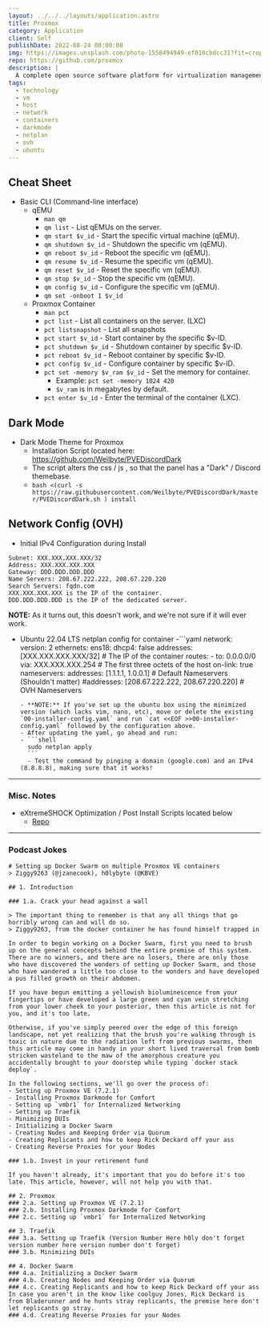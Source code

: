 ```yaml
---
layout: ../../../layouts/application.astro
title: Proxmox
category: Application
client: Self
publishDate: 2022-08-24 00:00:00
img: https://images.unsplash.com/photo-1558494949-ef010cbdcc31?fit=crop&w=1400&h=700&q=75
repo: https://github.com/proxmox
description: |
  A complete open source software platform for virtualization management.
tags:
  - technology
  - vm
  - host
  - network
  - containers
  - darkmode
  - netplan
  - ovh
  - ubuntu
---
```



## Cheat Sheet

- Basic CLI (Command-line interface)
  - qEMU
    - `man qm`
    - `qm list` - List qEMUs on the server.
    - `qm start $v_id` - Start the specific virtual machine (qEMU).
    - `qm shutdown $v_id` - Shutdown the specific vm (qEMU).
    - `qm reboot $v_id` - Reboot the specific vm (qEMU).
    - `qm resume $v_id` - Resume the specific vm (qEMU).
    - `qm reset $v_id` - Reset the specific vm (qEMU).
    - `qm stop $v_id` - Stop the specific vm (qEMU).
    - `qm config $v_id` - Configure the specific vm (qEMU).
    - `qm set -onboot 1 $v_id`
  - Proxmox Container
    - `man pct`
    - `pct list` - List all containers on the server. (LXC)
    - `pct listsnapshot` - List all snapshots
    - `pct start $v_id` - Start container by the specific $v-ID.
    - `pct shutdown $v_id` - Shutdown container by specific $v-ID.
    - `pct reboot $v_id` - Reboot container by specific $v-ID.
    - `pct config $v_id` - Configure container by specific $v-ID.
    - `pct set -memory $v_ram $v_id` - Set the memory for container.
      - Example:  ```pct set -memory 1024 420```
      - `$v_ram` is in megabytes by default.
    - `pct enter $v_id` - Enter the terminal of the container (LXC).

## Dark Mode

- Dark Mode Theme for Proxmox
  - Installation Script located here: https://github.com/Weilbyte/PVEDiscordDark
  - The script alters the css / js , so that the panel has a "Dark" / Discord themebase.
  - `bash <(curl -s https://raw.githubusercontent.com/Weilbyte/PVEDiscordDark/master/PVEDiscordDark.sh ) install`

## Network Config (OVH)

- Initial IPv4 Configuration during Install
```
Subnet: XXX.XXX.XXX.XXX/32
Address: XXX.XXX.XXX.XXX
Gateway: DDD.DDD.DDD.DDD
Name Servers: 208.67.222.222, 208.67.220.220
Search Servers: fqdn.com
XXX.XXX.XXX.XXX is the IP of the container.
DDD.DDD.DDD.DDD is the IP of the dedicated server.
```
**NOTE:** As it turns out, this doesn't work, and we're not sure if it will ever work.

- Ubuntu 22.04 LTS netplan config for container
  -```yaml
      network:
          version: 2
          ethernets:
              ens18:
                  dhcp4: false
                  addresses: [XXX.XXX.XXX.XXX/32] # The IP of the container
                  routes:
                      - to: 0.0.0.0/0
                        via: XXX.XXX.XXX.254 # The first three octets of the host
                        on-link: true
                  nameservers:
                      addresses: [1.1.1.1, 1.0.0.1] # Default Nameservers (Shouldn't matter)
                      #addresses: [208.67.222.222, 208.67.220.220] # OVH Nameservers
    ```
  - **NOTE:** If you've set up the ubuntu box using the minimized version (which lacks vim, nano, etc), move or delete the existing `00-installer-config.yaml` and run `cat <<EOF >>00-installer-config.yaml` followed by the configuration above.
  - After updating the yaml, go ahead and run:
    - ```shell
      sudo netplan apply
      ```
      - Test the command by pinging a domain (google.com) and an IPv4 (8.8.8.8), making sure that it works!
***

### Misc. Notes 

- eXtremeSHOCK Optimization / Post Install Scripts located below
  - [Repo](https://github.com/extremeshok/xshok-proxmox)

***

### Podcast Jokes

```
# Setting up Docker Swarm on multiple Proxmox VE containers
> Ziggy9263 (@jzanecook), h0lybyte (@KBVE)

## 1. Introduction

### 1.a. Crack your head against a wall

> The important thing to remember is that any all things that go horribly wrong can and will do so.
> Ziggy9263, from the docker container he has found himself trapped in

In order to begin working on a Docker Swarm, first you need to brush up on the general concepts behind the entire premise of this system. There are no winners, and there are no losers, there are only those who have discovered the wonders of setting up Docker Swarm, and those who have wandered a little too close to the wonders and have developed a pus filled growth on their abdomen.

If you have begun emitting a yellowish bioluminescence from your fingertips or have developed a large green and cyan vein stretching from your lower cheek to your posterior, then this article is not for you, and it's too late.

Otherwise, if you've simply peered over the edge of this foreign landscape, not yet realizing that the brush you're walking through is toxic in nature due to the radiation left from previous swarms, then this article may come in handy in your short lived traversal from bomb stricken wasteland to the maw of the amorphous creature you accidentally brought to your doorstep while typing `docker stack deploy`.

In the following sections, we'll go over the process of:
- Setting up Proxmox VE (7.2.1)
- Installing Proxmox Darkmode for Comfort
- Setting up `vmbr1` for Internalized Networking
- Setting up Traefik
- Minimizing DUIs
- Initializing a Docker Swarm
- Creating Nodes and Keeping Order via Quorum
- Creating Replicants and how to keep Rick Deckard off your ass
- Creating Reverse Proxies for your Nodes

### 1.b. Invest in your retirement fund

If you haven't already, it's important that you do before it's too late. This article, however, will not help you with that.

## 2. Proxmox
### 2.a. Setting up Proxmox VE (7.2.1)
### 2.b. Installing Proxmox Darkmode for Comfort
### 2.c. Setting up `vmbr1` for Internalized Networking

## 3. Traefik
### 3.a. Setting up Traefik (Version Number Here h0ly don't forget version number here version number don't forget)
### 3.b. Minimizing DUIs

## 4. Docker Swarm
### 4.a. Initializing a Docker Swarm
### 4.b. Creating Nodes and Keeping Order via Quorum
### 4.c. Creating Replicants and how to keep Rick Deckard off your ass
In case you aren't in the know like coolguy Jones, Rick Deckard is from Bladerunner and he hunts stray replicants, the premise here don't let replicants go stray.
### 4.d. Creating Reverse Proxies for your Nodes
```